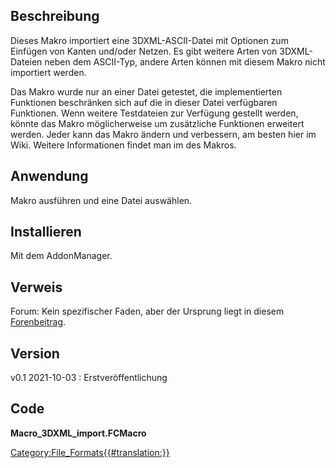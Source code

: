 <languages/>

{{Macro/de
|Name=Makro 3DXML-Import
|Description=Importiert eine 3DXML-ASCII Datei in FreeCAD.
|Author=heda
|Version=0.1
|Date=2021-10-03
|FCVersion=-
}}

<span id="Description"></span>
==Beschreibung==

Dieses Makro importiert eine 3DXML-ASCII-Datei mit Optionen zum Einfügen von Kanten und/oder Netzen. Es gibt weitere Arten von 3DXML-Dateien neben dem ASCII-Typ, andere Arten können mit diesem Makro nicht importiert werden.

Das Makro wurde nur an einer Datei getestet, die implementierten Funktionen beschränken sich auf die in dieser Datei verfügbaren Funktionen. Wenn weitere Testdateien zur Verfügung gestellt werden, könnte das Makro möglicherweise um zusätzliche Funktionen erweitert werden. Jeder kann das Makro ändern und verbessern, am besten hier im Wiki. Weitere Informationen findet man im {{Incode|docstring}} des Makros.

<span id="Usage"></span>
==Anwendung==

Makro ausführen und eine Datei auswählen.

<span id="Install"></span>
==Installieren==

Mit dem AddonManager.

<span id="Link"></span>
==Verweis==

Forum: Kein spezifischer Faden, aber der Ursprung liegt in diesem  [https://forum.freecad.org/viewtopic.php?f=8&t=28199 Forenbeitrag].

==Version==

v0.1 2021-10-03 : Erstveröffentlichung

==Code==

'''Macro_3DXML_import.FCMacro'''

{{MacroCode|code=
#!/usr/bin/env python3
# -*- coding: utf-8 -*-

# ***************************************************************************
# *   Copyright (c) 2021 heda <heda @ freecad forum>                        *
# *                                                                         *
# *   This file is part of the FreeCAD CAx development system.              *
# *                                                                         *
# *   This program is free software; you can redistribute it and/or modify  *
# *   it under the terms of the GNU Lesser General Public License (LGPL)    *
# *   as published by the Free Software Foundation; either version 2 of     *
# *   the License, or (at your option) any later version.                   *
# *   for detail see the LICENCE text file.                                 *
# *                                                                         *
# *   This program is distributed in the hope that it will be useful,       *
# *   but WITHOUT ANY WARRANTY; without even the implied warranty of        *
# *   MERCHANTABILITY or FITNESS FOR A PARTICULAR PURPOSE.  See the         *
# *   GNU Library General Public License for more details.                  *
# *                                                                         *
# *   You should have received a copy of the GNU Library General Public     *
# *   License along with this program; if not, write to the Free Software   *
# *   Foundation, Inc., 59 Temple Place, Suite 330, Boston, MA  02111-1307  *
# *   USA                                                                   *
# *                                                                         *
# ***************************************************************************


__Name__ = '3DXML_import'
__Comment__ = 'Imports a 3DXML-ascii file to FreeCAD'
__Author__ = 'heda @ fc-forum'
__Version__ = '0.1'
__Date__ = '2021-10-03'
__License__ = 'LGPL-2.0-or-later'
__Web__ = ''
__Wiki__ = 'https://wiki.freecad.org/Macro_3DXML_import'
__Icon__ = ''
__Help__ = 'Launch macro and select file.'
__Status__ = 'Stable'
__Requires__ = 'tested on FreeCAD v0.19'
__Communication__ = 'forum'
__Files__ = ''


__doc__ = """
The 3DXML file format allows for multiple types of representations.
This macro is limited to human readable content in the files,
i.e. the ascii tesselated type of geometry definition.
This type of geometry definition includes polylines as edges of geometry,
and meshes (like stl files).

The macro in current state requires a readable xml-file of type ".3DRep".

Import of edges is by default off, since that is the operation taking the
longest time.

It is recommended to run a mesh analysis after import to for example
remove duplicate points or correct flipped normals.

This macro is created using only one reference file (with only "strips" as
facets), thus it's applicability on other .3DRep files is currently unknown.
If other test files are made available, the macro can be updated.
"""

import FreeCAD as App
import Part, Mesh
from PySide import QtGui
import xml.etree.ElementTree as ET

IMPORT_EDGES, MERGE_EDGES = False, False
IMPORT_MESHES, MERGE_MESHES = True, True

filename, filt = QtGui.QFileDialog.getOpenFileName(filter='*.3DRep')

if not filename:
    raise UserWarning('Need to select a 3DRep file.')

print('Importing: {}'.format(filename))
doc = App.ActiveDocument

tree = ET.parse(filename)
root = tree.getroot()

# get namespaces from xml
ns = dict([node for _, node in
           ET.iterparse(filename, events=['start-ns'])])
if ns.get('') != 'http://www.3ds.com/xsd/3DXML':
    raise UserWarning('did not find expected namespace, file malformed?')
ns.update({'3dx':ns.get('')})


def parse_verts(vertbuffer):
    def floatify(xyz):
        return tuple((float(i) for i in xyz.split()))
    return [floatify(v) for v in vertbuffer.split(',')]

def parse_strips(strips):
    return (tuple(int(i) for i in strip.split())
            for strip in strips.split(','))

def make_mesh(element):
    Faces, VertexBuffer, SurfaceAttributes = list(element)
    Color = Faces.find('.//3dx:Color', ns)
    RGBA = tuple((float(i) for i in tuple(Color.attrib.values())[1:]))
    Face = Faces.find('.//3dx:Face', ns)
    strips = Face.get('strips')
    facets = list()
    if strips:
        Positions, Normals = list(VertexBuffer)
        facetverts = fv = parse_verts(Positions.text)
        for strip in parse_strips(strips):
            facetidx = zip(strip, strip[1:], strip[2:])
            facets += [tuple(fv[i] for i in pidx) for pidx in facetidx]
    else:
        print('face type undefined')
    return Mesh.Mesh(facets), RGBA


for BagRepType in root.findall('3dx:Root/3dx:Rep', ns):
    edges, meshes = list(), list()
    for PolygonalRepType in BagRepType:
        if PolygonalRepType.find('./3dx:Edges', ns):
            if not IMPORT_EDGES:
                continue
            Edges = PolygonalRepType.find('./3dx:Edges', ns)
            for polyline in Edges.findall('./3dx:Polyline', ns):
                verts = parse_verts(polyline.get('vertices'))
                edges.append(Part.makePolygon(verts))
                
        elif PolygonalRepType.find('./3dx:Faces', ns):
            print('  found face element')
            if not IMPORT_MESHES:
                continue
            mesh = make_mesh(PolygonalRepType)
            meshes.append(mesh)

    if edges:
        print('  creating edges')
        edgegroup = doc.addObject('App::DocumentObjectGroup','Edges')
        wires = list()
        if MERGE_EDGES:
            _edges = list()
            for _edge in edges:
                _edges += _edge.Edges
            for swire in Part.sortEdges(_edges):
                wire = Part.Wire(swire)
                obj = doc.addObject('Part::Feature', 'Edge')
                obj.Shape = wire
                wires.append(obj)
        else:
            for edge in edges:
                obj = doc.addObject('Part::Feature', 'Edge')
                obj.Shape = edge
                wires.append(obj)
        edgegroup.addObjects(wires)

    if meshes:
        print('  creating meshes')
        meshgroup = doc.addObject('App::DocumentObjectGroup','Meshes')
        meshobjs = list()
        if MERGE_MESHES:
            mesh_assembled = Mesh.Mesh()
            for mesh, RGBA in meshes:
                mesh_assembled.addMesh(mesh)
            obj = doc.addObject('Mesh::Feature', 'Mesh')
            obj.Mesh = mesh_assembled
            obj.ViewObject.ShapeColor = RGBA
            meshobjs.append(obj)
        else:
            for mesh, RGBA in meshes:
                obj = doc.addObject('Mesh::Feature', 'Mesh')
                obj.Mesh = mesh
                obj.ViewObject.ShapeColor = RGBA
                meshobjs.append(obj)
        meshgroup.addObjects(meshobjs)

doc.recompute()
print('... completed import')

# end
}}

[[Category:File_Formats{{#translation:}}]]